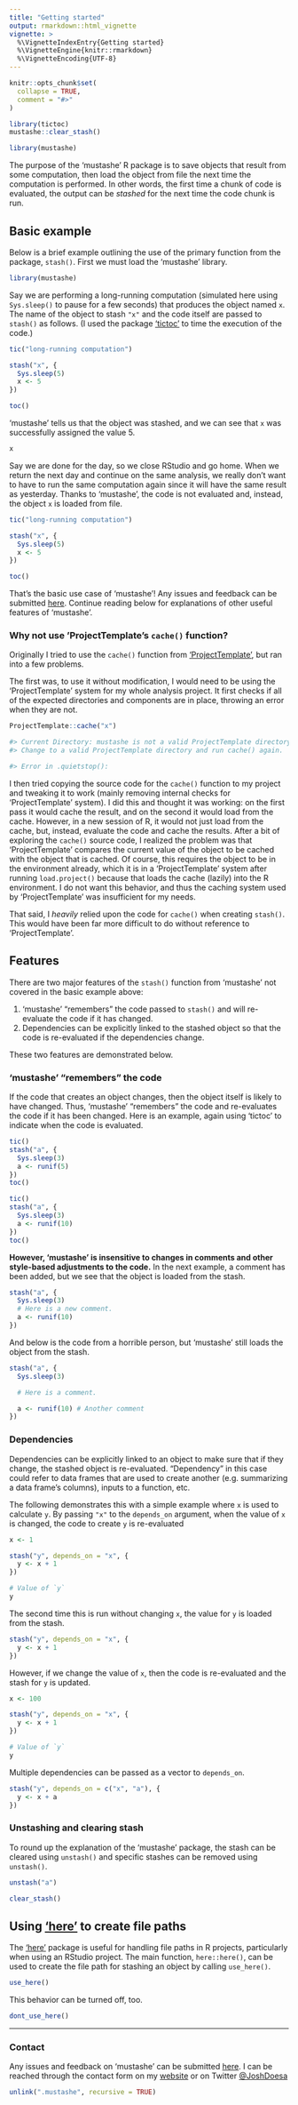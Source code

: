 ```yaml
---
title: "Getting started"
output: rmarkdown::html_vignette
vignette: >
  %\VignetteIndexEntry{Getting started}
  %\VignetteEngine{knitr::rmarkdown}
  %\VignetteEncoding{UTF-8}
---
```


```r
knitr::opts_chunk$set(
  collapse = TRUE,
  comment = "#>"
)

library(tictoc)
mustashe::clear_stash()
```

```r
library(mustashe)
```

The purpose of the 'mustashe' R package is to save objects that result from some computation, then load the object from file the next time the computation is performed.
In other words, the first time a chunk of code is evaluated, the output can be *stashed* for the next time the code chunk is run.

## Basic example

Below is a brief example outlining the use of the primary function from the package, `stash()`.
First we must load the 'mustashe' library.

```r
library(mustashe)
```

Say we are performing a long-running computation (simulated here using `Sys.sleep()` to pause for a few seconds) that produces the object named `x`.
The name of the object to stash `"x"` and the code itself are passed to `stash()` as follows.
(I used the package ['tictoc'](https://CRAN.R-project.org/package=tictoc) to time the execution of the code.)

```r
tic("long-running computation")

stash("x", {
  Sys.sleep(5)
  x <- 5
})

toc()
```

'mustashe' tells us that the object was stashed, and we can see that `x` was successfully assigned the value 5.

```r
x
```

Say we are done for the day, so we close RStudio and go home.
When we return the next day and continue on the same analysis, we really don't want to have to run the same computation again since it will have the same result as yesterday.
Thanks to 'mustashe', the code is not evaluated and, instead, the object `x` is loaded from file.

```r
tic("long-running computation")

stash("x", {
  Sys.sleep(5)
  x <- 5
})

toc()
```

That's the basic use case of 'mustashe'!
Any issues and feedback can be submitted [here](https://github.com/jhrcook/mustashe/issues).
Continue reading below for explanations of other useful features of 'mustashe'.

### Why not use 'ProjectTemplate's `cache()` function?

Originally I tried to use the `cache()` function from ['ProjectTemplate'](https://CRAN.R-project.org/package=ProjectTemplate), but ran into a few problems.

The first was, to use it without modification, I would need to be using the 'ProjectTemplate' system for my whole analysis project. It first checks if all of the expected directories and components are in place, throwing an error when they are not.

```r
ProjectTemplate::cache("x")

#> Current Directory: mustashe is not a valid ProjectTemplate directory because one or more mandatory directories are missing.  If you believe you are in a ProjectTemplate directory and seeing this message in error, try running migrate.project().  migrate.project() will ensure the ProjectTemplate structure is consistent with your version of ProjectTemplate.
#> Change to a valid ProjectTemplate directory and run cache() again.

#> Error in .quietstop():
```

I then tried copying the source code for the `cache()` function to my project and tweaking it to work (mainly removing internal checks for 'ProjectTemplate' system).
I did this and thought it was working: on the first pass it would cache the result, and on the second it would load from the cache.
However, in a new session of R, it would not just load from the cache, but, instead, evaluate the code and cache the results.
After a bit of exploring the `cache()` source code, I realized the problem was that 'ProjectTemplate' compares the current value of the object to be cached with the object that is cached.
Of course, this requires the object to be in the environment already, which it is in a 'ProjectTemplate' system after running `load.project()` because that loads the cache (lazily) into the R environment.
I do not want this behavior, and thus the caching system used by 'ProjectTemplate' was insufficient for my needs.

That said, I *heavily* relied upon the code for `cache()` when creating `stash()`.
This would have been far more difficult to do without reference to 'ProjectTemplate'.


## Features

There are two major features of the `stash()` function from 'mustashe' not covered in the basic example above:

1. 'mustashe' "remembers" the code passed to `stash()` and will re-evaluate the code if it has changed.
2. Dependencies can be explicitly linked to the stashed object so that the code is re-evaluated if the dependencies change.

These two features are demonstrated below.

### 'mustashe' "remembers" the code

If the code that creates an object changes, then the object itself is likely to have changed.
Thus, 'mustashe' "remembers" the code and re-evaluates the code if it has been changed.
Here is an example, again using 'tictoc' to indicate when the code is evaluated.

```r
tic()
stash("a", {
  Sys.sleep(3)
  a <- runif(5)
})
toc()
```

```r
tic()
stash("a", {
  Sys.sleep(3)
  a <- runif(10)
})
toc()
```

**However, 'mustashe' is insensitive to changes in comments and other style-based adjustments to the code.**
In the next example, a comment has been added, but we see that the object is loaded from the stash.

```r
stash("a", {
  Sys.sleep(3)
  # Here is a new comment.
  a <- runif(10)
})
```

And below is the code from a horrible person, but 'mustashe' still loads the object from the stash.

```r
stash("a", {
  Sys.sleep(3)

  # Here is a comment.

  a <- runif(10) # Another comment
})
```

### Dependencies

Dependencies can be explicitly linked to an object to make sure that if they change, the stashed object is re-evaluated.
"Dependency" in this case could refer to data frames that are used to create another (e.g. summarizing a data frame's columns), inputs to a function, etc.

The following demonstrates this with a simple example where `x` is used to calculate `y`.
By passing `"x"` to the `depends_on` argument, when the value of `x` is changed, the code to create `y` is re-evaluated

```r
x <- 1

stash("y", depends_on = "x", {
  y <- x + 1
})

# Value of `y`
y
```

The second time this is run without changing `x`, the value for `y` is loaded from the stash.

```r
stash("y", depends_on = "x", {
  y <- x + 1
})
```

However, if we change the value of `x`, then the code is re-evaluated and the stash for `y` is updated.

```r
x <- 100

stash("y", depends_on = "x", {
  y <- x + 1
})

# Value of `y`
y
```

Multiple dependencies can be passed as a vector to `depends_on`.

```r
stash("y", depends_on = c("x", "a"), {
  y <- x + a
})
```



### Unstashing and clearing stash

To round up the explanation of the 'mustashe' package, the stash can be cleared using `unstash()` and specific stashes can be removed using `unstash()`.

```r
unstash("a")
```

```r
clear_stash()
```


## Using ['here'](https://here.r-lib.org) to create file paths

The ['here'](https://here.r-lib.org) package is useful for handling file paths in R projects, particularly when using an RStudio project.
The main function, `here::here()`, can be used to create the file path for stashing an object by calling `use_here()`.

```r
use_here()
```

This behavior can be turned off, too.

```r
dont_use_here()
```


---

### Contact

Any issues and feedback  on 'mustashe' can be submitted [here](https://github.com/jhrcook/mustashe/issues).
I can be reached through the contact form on my [website](https://joshuacook.netlify.app) or on Twitter [\@JoshDoesa](https://twitter.com/JoshDoesa)

```r
unlink(".mustashe", recursive = TRUE)
```
